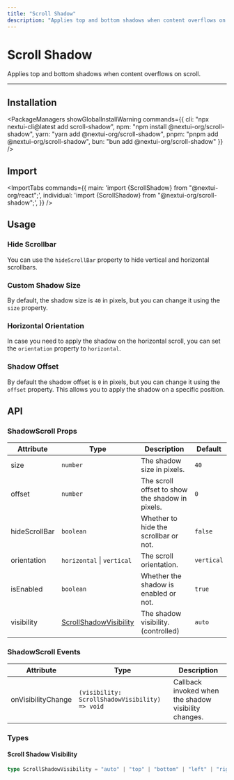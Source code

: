```yaml
---
title: "Scroll Shadow"
description: "Applies top and bottom shadows when content overflows on scroll."
---
```



# Scroll Shadow

Applies top and bottom shadows when content overflows on scroll.

<ComponentLinks component="scroll-shadow" storybook="scrollshadow" />

---

<CarbonAd/>

## Installation

<PackageManagers
  showGlobalInstallWarning
  commands={{
    cli: "npx nextui-cli@latest add scroll-shadow",
    npm: "npm install @nextui-org/scroll-shadow",
    yarn: "yarn add @nextui-org/scroll-shadow",
    pnpm: "pnpm add @nextui-org/scroll-shadow",
    bun: "bun add @nextui-org/scroll-shadow"
  }}
/>

## Import

<ImportTabs
  commands={{
    main: 'import {ScrollShadow} from "@nextui-org/react";',
    individual: 'import {ScrollShadow} from "@nextui-org/scroll-shadow";',
  }}
/>

## Usage

<CodeDemo title="Usage" files={scrollShadowContent.usage} />

### Hide Scrollbar

You can use the `hideScrollBar` property to hide vertical and horizontal scrollbars.

<CodeDemo title="Hide Scrollbar" files={scrollShadowContent.hideScrollbar} />

### Custom Shadow Size

By default, the shadow size is `40` in pixels, but you can change it using the `size` property.

<CodeDemo title="Custom Shadow Size" files={scrollShadowContent.customSize} />

### Horizontal Orientation

In case you need to apply the shadow on the horizontal scroll, you can set the `orientation` property to `horizontal`.

<CodeDemo title="Horizontal Orientation" files={scrollShadowContent.horizontal} />

### Shadow Offset

By default the shadow offset is `0` in pixels, but you can change it using the `offset` property. This allows you to apply the shadow on
a specific position.

<CodeDemo title="Shadow Offset" files={scrollShadowContent.offset} />

<Spacer y={4} />

## API

### ShadowScroll Props

| Attribute     | Type                                                | Description                                     | Default    |
| ------------- | --------------------------------------------------- | ----------------------------------------------- | ---------- |
| size          | `number`                                            | The shadow size in pixels.                      | `40`       |
| offset        | `number`                                            | The scroll offset to show the shadow in pixels. | `0`        |
| hideScrollBar | `boolean`                                           | Whether to hide the scrollbar or not.           | `false`    |
| orientation   | `horizontal` \| `vertical`                          | The scroll orientation.                         | `vertical` |
| isEnabled     | `boolean`                                           | Whether the shadow is enabled or not.           | `true`     |
| visibility    | [ScrollShadowVisibility](#scroll-shadow-visibility) | The shadow visibility. (controlled)             | `auto`     |

### ShadowScroll Events

| Attribute          | Type                                           | Description                                          |
| ------------------ | ---------------------------------------------- | ---------------------------------------------------- |
| onVisibilityChange | `(visibility: ScrollShadowVisibility) => void` | Callback invoked when the shadow visibility changes. |

<Spacer y={2} />

### Types

#### Scroll Shadow Visibility

```ts
type ScrollShadowVisibility = "auto" | "top" | "bottom" | "left" | "right" | "both" | "none";
```
